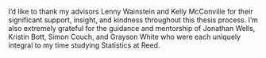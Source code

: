I'd like to thank my advisors Lenny Wainstein and Kelly McConville for their significant support, insight, and kindness throughout this thesis process. I'm also extremely grateful for the guidance and mentorship of Jonathan Wells, Kristin Bott, Simon Couch, and Grayson White who were each uniquely integral to my time studying Statistics at Reed.

